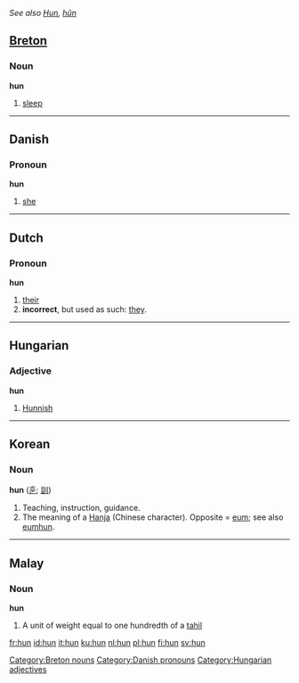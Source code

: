 ''See also [[Hun]], [[hûn]]''
==[[Breton]]==

===Noun===
'''hun'''
#[[sleep]]

[[Category:Breton nouns]]

----

==Danish==

===Pronoun===
'''hun'''
#[[she]]

[[Category:Danish pronouns]]

----

==Dutch==

===Pronoun===
'''hun'''
# [[their]]
# '''incorrect''', but used as such: [[they]].

----

==Hungarian==

===Adjective===
'''hun'''
#[[Hunnish]]

[[Category:Hungarian adjectives]]

----

==Korean==

===Noun===
'''hun''' ([[훈]]; [[訓]])
#Teaching, instruction, guidance.
#The meaning of a [[Hanja]] (Chinese character).  Opposite = [[eum]]; see also [[eumhun]].

----

==Malay==

===Noun===
'''hun'''
# A unit of weight equal to one hundredth of a [[tahil]]

[[fr:hun]]
[[id:hun]]
[[it:hun]]
[[ku:hun]]
[[nl:hun]]
[[pl:hun]]
[[fi:hun]]
[[sv:hun]]